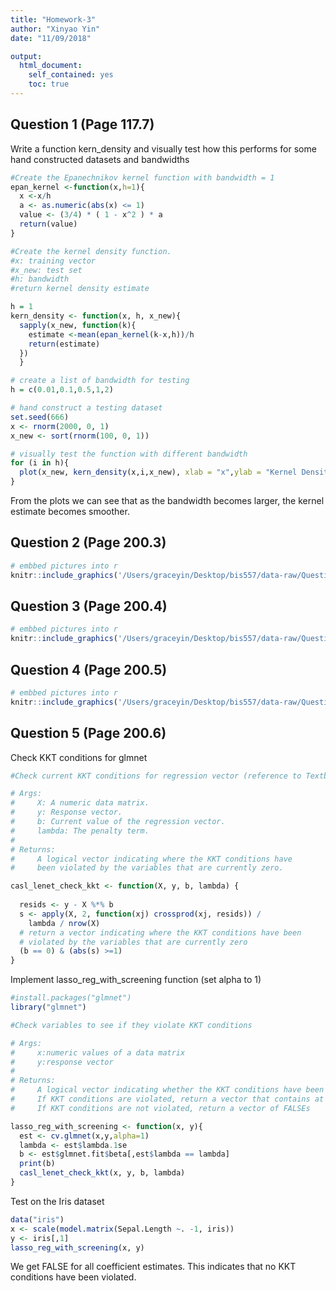 ```yaml
---
title: "Homework-3"
author: "Xinyao Yin"
date: "11/09/2018"

output:
  html_document:
    self_contained: yes
    toc: true
---
```

<!--
%\VignetteEngine{knitr::rmarkdown}
%\VignetteIndexEntry{HW3 vignette}
-->

## Question 1 (Page 117.7)
Write a function kern_density and visually test how this performs for some hand constructed datasets and bandwidths

```r
#Create the Epanechnikov kernel function with bandwidth = 1
epan_kernel <-function(x,h=1){
  x <-x/h
  a <- as.numeric(abs(x) <= 1)
  value <- (3/4) * ( 1 - x^2 ) * a
  return(value)
}

#Create the kernel density function.
#x: training vector 
#x_new: test set
#h: bandwidth 
#return kernel density estimate 

h = 1
kern_density <- function(x, h, x_new){
  sapply(x_new, function(k){
    estimate <-mean(epan_kernel(k-x,h))/h
    return(estimate)
  })
  }

# create a list of bandwidth for testing 
h = c(0.01,0.1,0.5,1,2)

# hand construct a testing dataset 
set.seed(666)
x <- rnorm(2000, 0, 1)
x_new <- sort(rnorm(100, 0, 1))

# visually test the function with different bandwidth 
for (i in h){
  plot(x_new, kern_density(x,i,x_new), xlab = "x",ylab = "Kernel Density", main = paste("Kernel Density Estimates for bandwidth =", i),type="l",col="orange")  
}

```

From the plots we can see that as the bandwidth becomes larger, the kernel estimate becomes smoother. 


## Question 2 (Page 200.3)
```r
# embbed pictures into r
knitr::include_graphics('/Users/graceyin/Desktop/bis557/data-raw/Question 3.jpeg')

```


## Question 3 (Page 200.4)

```r
# embbed pictures into r
knitr::include_graphics('/Users/graceyin/Desktop/bis557/data-raw/Question 4.jpeg')
```

## Question 4 (Page 200.5)

```r
# embbed pictures into r
knitr::include_graphics('/Users/graceyin/Desktop/bis557/data-raw/Question 5.jpeg')
```

## Question 5 (Page 200.6)

Check KKT conditions for glmnet
```r
#Check current KKT conditions for regression vector (reference to Textbook page 189)

# Args:
#     X: A numeric data matrix.
#     y: Response vector.
#     b: Current value of the regression vector.
#     lambda: The penalty term.
#
# Returns:
#     A logical vector indicating where the KKT conditions have
#     been violated by the variables that are currently zero.

casl_lenet_check_kkt <- function(X, y, b, lambda) {
  
  resids <- y - X %*% b 
  s <- apply(X, 2, function(xj) crossprod(xj, resids)) /
    lambda / nrow(X)
  # return a vector indicating where the KKT conditions have been
  # violated by the variables that are currently zero 
  (b == 0) & (abs(s) >=1)
}

```

Implement lasso_reg_with_screening function (set alpha to 1)
```r
#install.packages("glmnet")
library("glmnet")

#Check variables to see if they violate KKT conditions

# Args:
#     x:numeric values of a data matrix
#     y:response vector
#     
# Returns:
#     A logical vector indicating whether the KKT conditions have been violated
#     If KKT conditions are violated, return a vector that contains at least one TRUE
#     If KKT conditions are not violated, return a vector of FALSEs

lasso_reg_with_screening <- function(x, y){
  est <- cv.glmnet(x,y,alpha=1)
  lambda <- est$lambda.1se
  b <- est$glmnet.fit$beta[,est$lambda == lambda]
  print(b)
  casl_lenet_check_kkt(x, y, b, lambda)
}
``` 

Test on the Iris dataset 
```r
data("iris")
x <- scale(model.matrix(Sepal.Length ~. -1, iris))
y <- iris[,1]
lasso_reg_with_screening(x, y)
```

We get FALSE for all coefficient estimates. This indicates that no KKT conditions have been violated. 
